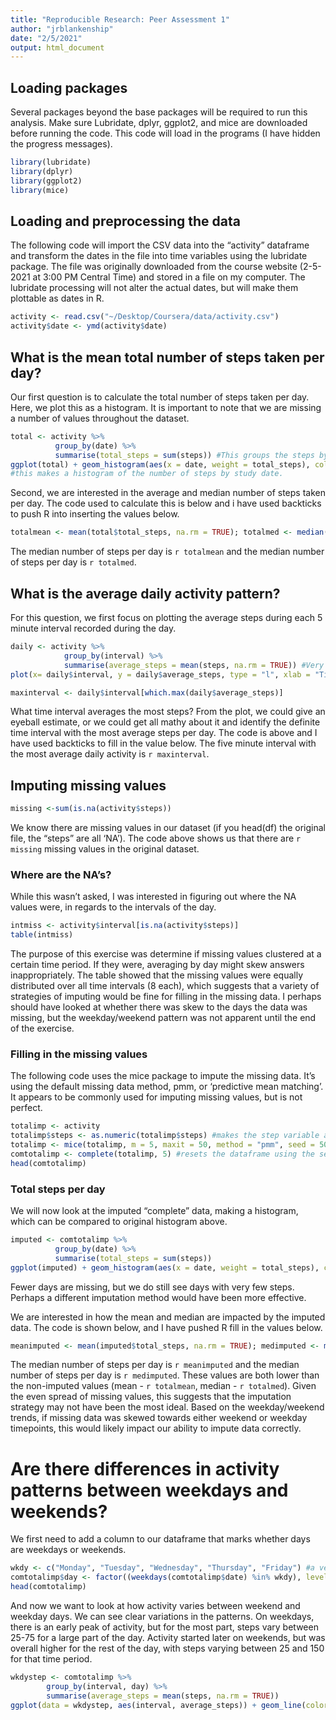 ```yaml
---
title: "Reproducible Research: Peer Assessment 1"
author: "jrblankenship"
date: "2/5/2021"
output: html_document
---
```


## Loading packages  
Several packages beyond the base packages will be required to run this analysis. Make sure Lubridate, dplyr, ggplot2, and mice are downloaded before running the code. This code will load in the programs (I have hidden the progress messages).
```r
library(lubridate)
library(dplyr)
library(ggplot2)
library(mice)
```

## Loading and preprocessing the data  
The following code will import the CSV data into the "activity" dataframe and transform the dates in the file into time variables using the lubridate package. The file was originally downloaded from the course website (2-5-2021 at 3:00 PM Central Time) and stored in a file on my computer. The lubridate processing will not alter the actual dates, but will make them plottable as dates in R.
```r
activity <- read.csv("~/Desktop/Coursera/data/activity.csv")
activity$date <- ymd(activity$date)
```

## What is the mean total number of steps taken per day?   
Our first question is to calculate the total number of steps taken per day. Here, we plot this as a histogram. It is important to note that we are missing a number of values throughout the dataset.
```r
total <- activity %>%
          group_by(date) %>%
          summarise(total_steps = sum(steps)) #This groups the steps by day and calculates the total steps for each day
ggplot(total) + geom_histogram(aes(x = date, weight = total_steps), color = "black", bins = 61)
#this makes a histogram of the number of steps by study date.
```

Second, we are interested in the average and median number of steps taken per day. The code used to calculate this is below and i have used backticks to push R into inserting the values below.
```r
totalmean <- mean(total$total_steps, na.rm = TRUE); totalmed <- median(total$total_steps, na.rm = TRUE)
```
The median number of steps per day is `r totalmean` and the median number of steps per day is `r totalmed`.


## What is the average daily activity pattern?  
For this question, we first focus on plotting the average steps during each 5 minute interval recorded during the day. 
```r
daily <- activity %>%
            group_by(interval) %>%
            summarise(average_steps = mean(steps, na.rm = TRUE)) #Very similar to the code above, but now grouped by interval and looking at the mean instead of the total
plot(x= daily$interval, y = daily$average_steps, type = "l", xlab = "Time Interval", ylab = "Average Steps", main = "Steps during daily 5 minute intervals")
```


```r
maxinterval <- daily$interval[which.max(daily$average_steps)]
```
What time interval averages the most steps? From the plot, we could give an eyeball estimate, or we could get all mathy about it and identify the definite time interval with the most average steps per day. The code is above and I have used backticks to fill in the value below. The five minute interval with the most average daily activity is `r maxinterval`.

## Imputing missing values  
```r
missing <-sum(is.na(activity$steps))
```
We know there are missing values in our dataset (if you head(df) the original file, the "steps" are all 'NA'). The code above shows us that there are `r missing` missing values in the original dataset.

### Where are the NA's?  
While this wasn't asked, I was interested in figuring out where the NA values were, in regards to the intervals of the day.
```r
intmiss <- activity$interval[is.na(activity$steps)]
table(intmiss)
```
The purpose of this exercise was determine if missing values clustered at a certain time period. If they were, averaging by day might skew answers inappropriately. The table showed that the missing values were equally distributed over all time intervals (8 each), which suggests that a variety of strategies of imputing would be fine for filling in the missing data. I perhaps should have looked at whether there was skew to the days the data was missing, but the weekday/weekend pattern was not apparent until the end of the exercise.

### Filling in the missing values  
The following code uses the mice package to impute the missing data. It's using the default missing data method, pmm, or 'predictive mean matching'. It appears to be commonly used for imputing missing values, but is not perfect. 
```r
totalimp <- activity 
totalimp$steps <- as.numeric(totalimp$steps) #makes the step variable a numeric variable
totalimp <- mice(totalimp, m = 5, maxit = 50, method = "pmm", seed = 500) #imputes data using predictive mean matching to fill in the missing data (m=5 gives 5 possibilities)
comtotalimp <- complete(totalimp, 5) #resets the dataframe using the second impute possibility (any would do)
head(comtotalimp)
```

### Total steps per day  
We will now look at the imputed "complete" data, making a histogram, which can be compared to original histogram above.  
```r
imputed <- comtotalimp %>%
          group_by(date) %>%
          summarise(total_steps = sum(steps))
ggplot(imputed) + geom_histogram(aes(x = date, weight = total_steps), color = "black", bins = 61)
```
Fewer days are missing, but we do still see days with very few steps. Perhaps a different imputation method would have been more effective.  

We are interested in how the mean and median are impacted by the imputed data. The code is shown below, and I have pushed R fill in the values below.
```r
meanimputed <- mean(imputed$total_steps, na.rm = TRUE); medimputed <- median(imputed$total_steps, na.rm = TRUE)
```
The median number of steps per day is `r meanimputed` and the median number of steps per day is `r medimputed`. These values are both lower than the non-imputed values (mean - `r totalmean`, median - `r totalmed`). Given the even spread of missing values, this suggests that the imputation strategy may not have been the most ideal. Based on the weekday/weekend trends, if missing data was skewed towards either weekend or weekday timepoints, this would likely impact our ability to impute data correctly.

# Are there differences in activity patterns between weekdays and weekends?  
We first need to add a column to our dataframe that marks whether days are weekdays or weekends.
```r
wkdy <- c("Monday", "Tuesday", "Wednesday", "Thursday", "Friday") #a vector of weekdays
comtotalimp$day <- factor((weekdays(comtotalimp$date) %in% wkdy), levels = c(TRUE, FALSE), labels = c("weekday", "weekend")) #matches the label to the weekday/weekend based on a logical assessment comparing to the wkdy vector
head(comtotalimp)
```

And now we want to look at how activity varies between weekend and weekday days. We can see clear variations in the patterns. On weekdays, there is an early peak of activity, but for the most part, steps vary between 25-75 for a large part of the day. Activity started later on weekends, but was overall higher for the rest of the day, with steps varying between 25 and 150 for that time period.
```r
wkdystep <- comtotalimp %>%
        group_by(interval, day) %>%
        summarise(average_steps = mean(steps, na.rm = TRUE))
ggplot(data = wkdystep, aes(interval, average_steps)) + geom_line(color = "black", size = 1) +geom_point(color = "black") + labs(title = "Average steps", y = "Steps", x = "Time interval") + facet_wrap(~day)
```
